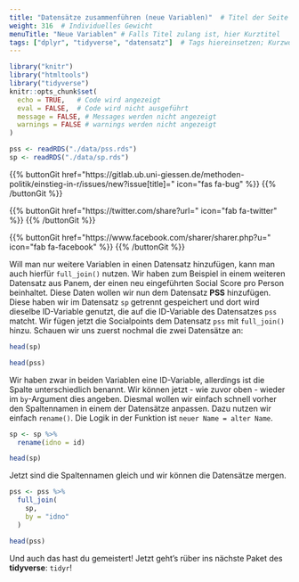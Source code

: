 ```yaml
---
title: "Datensätze zusammenführen (neue Variablen)"  # Titel der Seite
weight: 316  # Individuelles Gewicht 
menuTitle: "Neue Variablen" # Falls Titel zulang ist, hier Kurztitel
tags: ["dplyr", "tidyverse", "datensatz"]  # Tags hiereinsetzen; Kurzwort, was auf der Seite passsiert
---
```

```r
library("knitr")
library("htmltools")
library("tidyverse")
knitr::opts_chunk$set(
  echo = TRUE,   # Code wird angezeigt
  eval = FALSE,  # Code wird nicht ausgeführt
  message = FALSE, # Messages werden nicht angezeigt
  warnings = FALSE # warnings werden nicht angezeigt
)

pss <- readRDS("./data/pss.rds")
sp <- readRDS("./data/sp.rds")
```

{{% buttonGit href=\"https\:\/\/gitlab.ub.uni-giessen.de\/methoden-politik\/einstieg-in-r\/issues\/new?issue[title]=\" icon=\"fas fa-bug\" %}} {{% /buttonGit %}} 

{{% buttonGit href=\"https\:\/\/twitter.com\/share?url=\" icon=\"fab fa-twitter\" %}} {{% /buttonGit %}}

{{% buttonGit href=\"https\:\/\/www.facebook.com\/sharer\/sharer.php?u=\" icon=\"fab fa-facebook\" %}} {{% /buttonGit %}}

Will man nur weitere Variablen in einen Datensatz hinzufügen, kann man auch hierfür `full_join()` nutzen. Wir haben zum Beispiel in einem weiteren Datensatz aus Panem, der einen neu eingeführten Social Score pro Person beinhaltet. Diese Daten wollen wir nun dem Datensatz **PSS** hinzufügen. Diese haben wir im Datensatz `sp` getrennt gespeichert und dort wird dieselbe ID-Variable genutzt, die auf die ID-Variable des Datensatzes `pss` matcht. Wir fügen jetzt die Socialpoints dem Datensatz `pss` mit `full_join()` hinzu. Schauen wir uns zuerst nochmal die zwei Datensätze an:

```r
head(sp)

head(pss)
```
Wir haben zwar in beiden Variablen eine ID-Variable, allerdings ist die Spalte unterschiedlich benannt. Wir können jetzt - wie zuvor oben - wieder im `by`-Argument dies angeben. Diesmal wollen wir einfach schnell vorher den Spaltennamen in einem der Datensätze anpassen. Dazu nutzen wir einfach `rename()`. Die Logik in der Funktion ist `neuer Name = alter Name`.

``` r
sp <- sp %>% 
  rename(idno = id)

head(sp)
```

Jetzt sind die Spaltennamen gleich und wir können die Datensätze mergen.

```r
pss <- pss %>% 
  full_join(
    sp, 
    by = "idno"
  )

head(pss)
```

Und auch das hast du gemeistert! Jetzt geht's rüber ins nächste Paket des **tidyverse**: `tidyr`!